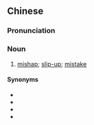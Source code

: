 ==Chinese==
{{zh-forms|s=失闪}}

===Pronunciation===
{{zh-pron
|m=shīshǎn
|cat=n
}}

===Noun===
{{zh-noun}}

# [[mishap]]; [[slip-up]]; [[mistake]]

====Synonyms====
* {{zh-l|差錯}}
* {{zh-l|閃失}}
* {{zh-l|失誤}}
* {{zh-l|意外}}